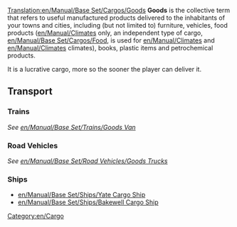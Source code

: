 [[Translation:en/Manual/Base Set/Cargos/Goods]]
{{en/Manual/Base Set/Cargos/Cargo|
name=Goods|
image=en/Manual/Base Set/Cargos/Goods.png|
produced=[[en/Manual/Base Set/Industries/Factory]], [[en/Manual/Base Set/Industries/Oil Refinery]], [[en/Manual/Base Set/Industries/Sawmill]], [[en/Manual/Base Set/Industries/Printing Works]]|
accepted=[[en/Manual/Towns]]
}}
'''Goods''' is the collective term that refers to useful manufactured products delivered to the inhabitants of your towns and cities, including (but not limited to) furniture, vehicles, food products ([[en/Manual/Climates]] only, an independent type of cargo, [[en/Manual/Base Set/Cargos/Food]], is used for [[en/Manual/Climates]] and [[en/Manual/Climates]] climates), books, plastic items and petrochemical products.

It is a lucrative cargo, more so the sooner the player can deliver it.

==Transport==
===Trains===
''See [[en/Manual/Base Set/Trains/Goods Van]]''

===Road Vehicles===
''See [[en/Manual/Base Set/Road Vehicles/Goods Trucks]]''

===Ships===
*[[en/Manual/Base Set/Ships/Yate Cargo Ship]]
*[[en/Manual/Base Set/Ships/Bakewell Cargo Ship]]

[[Category:en/Cargo]]